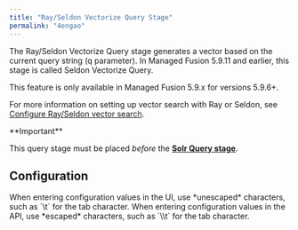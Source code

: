 ```yaml
---
title: "Ray/Seldon Vectorize Query Stage"
permalink: "4engao"
---
```


The Ray/Seldon Vectorize Query stage generates a vector based on the current query string (q parameter). In Managed Fusion 5.9.11 and earlier, this stage is called Seldon Vectorize Query.

<Note>
This feature is only available in Managed Fusion 5.9.x for versions 5.9.6+.
</Note>

For more information on setting up vector search with Ray or Seldon, see [Configure Ray/Seldon vector search](/how-to/f2t34r/configure-ray-seldon-vector-search).

<Note>
**Important**

This query stage must be placed *before* the **[Solr Query stage](/managed-fusion/5.9/y1y2ol/solr-query-stage)**.
</Note>

## Configuration

<Tip>
When entering configuration values in the UI, use *unescaped* characters, such as `\t` for the tab character. When entering configuration values in the API, use *escaped* characters, such as `\\t` for the tab character.
</Tip>


<SchemaParamFields schema={schema}/>